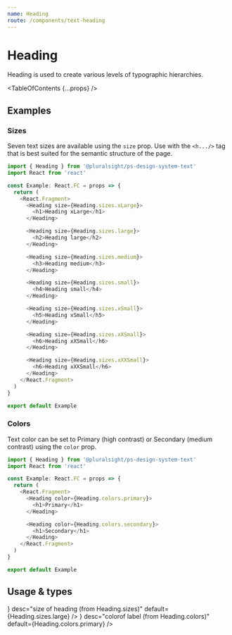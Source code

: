 ```yaml
---
name: Heading
route: /components/text-heading
---
```



# Heading

<Intro>
  Heading is used to create various levels of typographic hierarchies.
</Intro>

<TableOfContents {...props} />

## Examples

### Sizes

Seven text sizes are available using the `size` prop. Use with the `<h.../>` tag that is best suited for the semantic structure of the page.

```typescript
import { Heading } from '@pluralsight/ps-design-system-text'
import React from 'react'

const Example: React.FC = props => {
  return (
    <React.Fragment>
      <Heading size={Heading.sizes.xLarge}>
        <h1>Heading xLarge</h1>
      </Heading>

      <Heading size={Heading.sizes.large}>
        <h2>Heading large</h2>
      </Heading>

      <Heading size={Heading.sizes.medium}>
        <h3>Heading medium</h3>
      </Heading>

      <Heading size={Heading.sizes.small}>
        <h4>Heading small</h4>
      </Heading>

      <Heading size={Heading.sizes.xSmall}>
        <h5>Heading xSmall</h5>
      </Heading>

      <Heading size={Heading.sizes.xXSmall}>
        <h6>Heading xXSmall</h6>
      </Heading>

      <Heading size={Heading.sizes.xXXSmall}>
        <h6>Heading xXXSmall</h6>
      </Heading>
    </React.Fragment>
  )
}

export default Example
```

### Colors

Text color can be set to Primary (high contrast) or Secondary (medium contrast) using the `color` prop.

```typescript
import { Heading } from '@pluralsight/ps-design-system-text'
import React from 'react'

const Example: React.FC = props => {
  return (
    <React.Fragment>
      <Heading color={Heading.colors.primary}>
        <h1>Primary</h1>
      </Heading>

      <Heading color={Heading.colors.secondary}>
        <h1>Secondary</h1>
      </Heading>
    </React.Fragment>
  )
}

export default Example
```

## Usage & types

<Usage
  install="npm install @pluralsight/ps-design-system-text"
  import="import { Heading } from '@pluralsight/ps-design-system-text'"
  packageName="text"
  version={props.version}
/>

<TypesTable>
  <TypesProp
    name="size"
    type={<TypesEnum enum={Heading.sizes} />}
    desc="size of heading (from Heading.sizes)"
    default={Heading.sizes.large}
  />
  <TypesProp
    name="color"
    type={<TypesEnum enum={Heading.colors} />}
    desc="colorof label (from Heading.colors)"
    default={Heading.colors.primary}
  />
</TypesTable>
